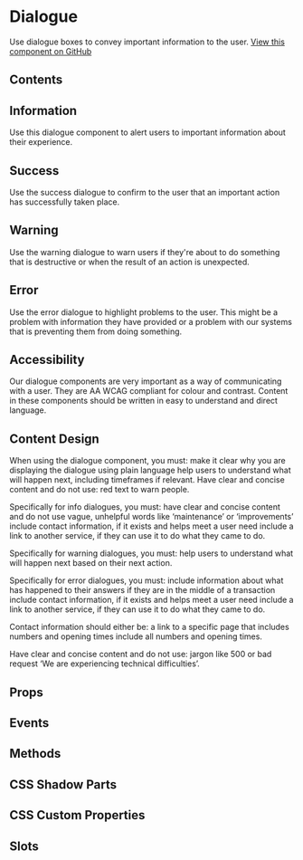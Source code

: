 # Dialogue

Use dialogue boxes to convey important information to the user. [View this component on GitHub](https://github.com/UKHO/admiralty-design-system/tree/main/packages/core/src/components/dialogue)

## Contents

## Information

Use this dialogue component to alert users to important information about their experience.


<Information />

## Success

Use the success dialogue to confirm to the user that an important action has successfully taken place.


<Success />

## Warning

Use the warning dialogue to warn users if they're about to do something that is destructive or when the result of an action is unexpected.


<Warning />

## Error

Use the error dialogue to highlight problems to the user. This might be a problem with information they have provided or a problem with our systems that is preventing them from doing something.


<Error />

## Accessibility

Our dialogue components are very important as a way of communicating with a user. They are AA WCAG compliant for colour and contrast. Content in these components should be written in easy to understand and direct language.

## Content Design

When using the dialogue component, you must:
make it clear why you are displaying the dialogue using plain language
help users to understand what will happen next, including timeframes if relevant.
Have clear and concise content and do not use:
red text to warn people.

Specifically for info dialogues, you must:
have clear and concise content and do not use vague, unhelpful words like ‘maintenance’ or ‘improvements’
include contact information, if it exists and helps meet a user need
include a link to another service, if they can use it to do what they came to do.

Specifically for warning dialogues, you must:
help users to understand what will happen next based on their next action.

Specifically for error dialogues, you must:
include information about what has happened to their answers if they are in the middle of a transaction
include contact information, if it exists and helps meet a user need
include a link to another service, if they can use it to do what they came to do.

Contact information should either be:
a link to a specific page that includes numbers and opening times
include all numbers and opening times.

Have clear and concise content and do not use:
jargon like 500 or bad request
‘We are experiencing technical difficulties’.

## Props


<Props />

## Events


<Events />

## Methods


<Methods />

## CSS Shadow Parts


<Parts />

## CSS Custom Properties


<CustomProps />

## Slots


<Slots />

